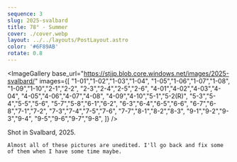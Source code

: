 ```yaml
---
sequence: 3
slug: 2025-svalbard
title: 78° - Summer
cover: ./cover.webp
layout: ../../layouts/PostLayout.astro
color: '#6F89AB'
rotate: 0.8
---
```


<ImageGallery base_url="https://stjjp.blob.core.windows.net/images/2025-svalbard/" images={[
    "1-01","1-02","1-03","1-04",
    "1-05","1-06","1-07","1-08",
    "1-09","1-10","2-1","2-2",
    "2-3","2-4","2-5","2-6",
    "4-01","4-02","4-03","4-04",
    "4-05","4-06","4-07","4-08",
    "4-09","4-10","5-1","5-2(R)",
    "5-3","5-4","5-5","5-6",
    "5-7","5-8","6-1","6-2",
    "6-3","6-4","6-5","6-6",
    "6-7","6-8","7-1","7-2",
    "7-3","7-4","7-5","7-6",
    "7-7","8-1","8-2","8-3",
    "9-1","9-2","9-3","9-4",
    "9-5","9-6","9-7","9-8",
]} />

<Footnote>
    Shot in Svalbard, 2025.

    Almost all of these pictures are unedited. I'll go back and fix some of them when I have some time maybe.
</Footnote>

<PaginationLinks postId={frontmatter.sequence} />
